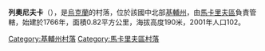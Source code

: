 {{coord|50|16|7|N|29|59|3|E|scale:30000|display=title}}

'''列奧尼夫卡'''（{{lang-uk|Леонівка}}），是[[烏克蘭|烏克蘭]]的村落，位於該國中北部[[基輔州|基輔州]]，由[[馬卡里夫區|馬卡里夫區]]負責管轄，始建於1766年，面積0.82平方公里，海拔高度190米，2001年人口102。

{{DEFAULTSORT:Леонівка}}
[[Category:基輔州村落|Category:基輔州村落]]
[[Category:馬卡里夫區村落|Category:馬卡里夫區村落]]


{{Kiev-geo-stub}}